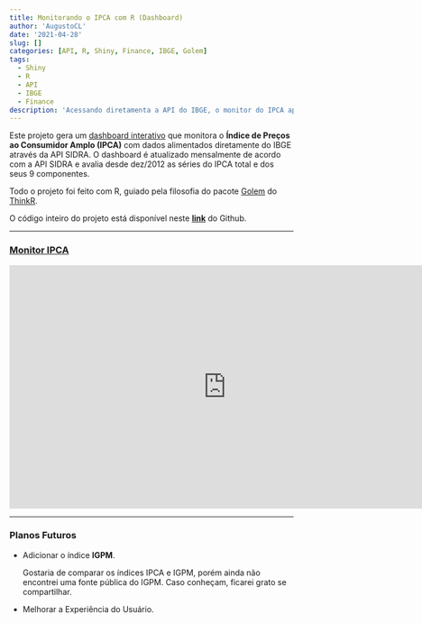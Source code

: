 ```yaml
---
title: Monitorando o IPCA com R (Dashboard) 
author: 'AugustoCL'
date: '2021-04-28'
slug: []
categories: [API, R, Shiny, Finance, IBGE, Golem]
tags:
  - Shiny
  - R
  - API
  - IBGE
  - Finance
description: 'Acessando diretamenta a API do IBGE, o monitor do IPCA apresenta uma análise interativa dos grupos de produtos que compõem o IPCA que é atualizada automaticamente'
---
```


Este projeto gera um <u>[dashboard interativo](https://augustoleal.shinyapps.io/Monitor_IPCA/)</u> que monitora o **Índice de Preços ao Consumidor Amplo (IPCA)** com dados alimentados diretamente do IBGE através da API SIDRA. O dashboard é atualizado mensalmente de acordo com a API SIDRA e avalia desde dez/2012 as séries do IPCA total e dos seus 9 componentes.

Todo o projeto foi feito com R, guiado pela filosofia do pacote [Golem](https://thinkr-open.github.io/golem/index.html) do [ThinkR](https://github.com/ThinkR-open).

O código inteiro do projeto está disponível neste [<u>**link**</u>](https://github.com/AugustoCL/monitor.ipca)  do Github.

---

### [Monitor IPCA](https://augustoleal.shinyapps.io/Monitor_IPCA/)
<iframe width="768" height="432" src="https://www.youtube.com/embed/7VvSfpDQG_o" frameborder="0" allow="accelerometer; autoplay; clipboard-write; encrypted-media; gyroscope; picture-in-picture" allowfullscreen></iframe>

---

### Planos Futuros
- Adicionar o índice **IGPM**.
 
    Gostaria de comparar os índices IPCA e IGPM, porém ainda não encontrei uma fonte pública do IGPM. Caso conheçam, ficarei grato se compartilhar.
- Melhorar a Experiência do Usuário.

